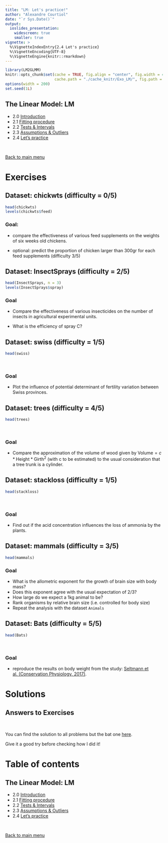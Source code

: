 ```yaml
---
title: "LM: Let's practice!"
author: "Alexandre Courtiol"
date: "`r Sys.Date()`"
output:
  ioslides_presentation:
    widescreen: true
    smaller: true
vignette: >
  %\VignetteIndexEntry{2.4 Let's practice}
  %\VignetteEncoding{UTF-8}
  %\VignetteEngine{knitr::rmarkdown}
---
```


```r
library(LM2GLMM)
knitr::opts_chunk$set(cache = TRUE, fig.align = "center", fig.width = 4, fig.height = 4,
                      cache.path = "./cache_knitr/Exo_LM/", fig.path = "./fig_knitr/Exo_LM/")
options(width = 200)
set.seed(1L)
```

## The Linear Model: LM

* 2.0 [Introduction](./LM_intro.html)
* 2.1 [Fitting procedure](./LM_fitting.html)
* 2.2 [Tests & Intervals](./LM_test_intervals.html)
* 2.3 [Assumptions & Outliers](./LM_assumptions.html)
* 2.4 [Let's practice](./LM_practice.html)

<br>

<div align="right">
[Back to main menu](./Title.html#2)
</div>


# Exercises

## Dataset: chickwts (difficulty = 0/5)

```r
head(chickwts)
levels(chickwts$feed)
```

### Goal:

* compare the effectiveness of various feed supplements on the weights of six weeks old chickens.

* optional: predict the proportion of chicken larger than 300gr for each feed supplements (difficulty 3/5)


## Dataset: InsectSprays (difficulty = 2/5)

```r
head(InsectSprays, n = 3)
levels(InsectSprays$spray)
```


### Goal

* Compare the effectiveness of various insecticides on the number of insects in agricultural experimental units.

* What is the efficiency of spray C?


## Dataset: swiss (difficulty = 1/5)

```r
head(swiss)
```

<br>

### Goal

* Plot the influence of potential determinant of fertility variation between Swiss provinces.


## Dataset: trees (difficulty = 4/5)

```r
head(trees)
```

<br>

### Goal

* Compare the approximation of the volume of wood given by $\text{Volume} = c*\text{Height}*\text{Girth}^2$ (with c to be estimated) to the usual consideration that a tree trunk is a cylinder.



## Dataset: stackloss (difficulty = 1/5)

```r
head(stackloss)
```

<br>

### Goal

* Find out if the acid concentration influences the loss of ammonia by the plants.


## Dataset: mammals (difficulty = 3/5)

```r
head(mammals)
```

### Goal

* What is the allometric exponent for the growth of brain size with body mass?
* Does this exponent agree with the usual expectation of 2/3?
* How large do we expect a 1kg animal to be?
* Rank organisms by relative brain size (i.e. controlled for body size)
* Repeat the analysis with the dataset `Animals`


## Dataset: Bats (difficulty = 5/5)

```r
head(Bats)
```

<br>

### Goal

* reproduce the results on body weight from the study: [Seltmann et al. (Conservation Physiology, 2017)](https://academic.oup.com/conphys/article/doi/10.1093/conphys/cox020/3103058/Habitat-disturbance-results-in-chronic-stress-and?rss=1).


# Solutions

## Answers to Exercises

<br>

You can find the solution to all problems but the bat one 
[here](./Exercise_Practice.html).

Give it a good try before checking how I did it!

# Table of contents

## The Linear Model: LM

* 2.0 [Introduction](./LM_intro.html)
* 2.1 [Fitting procedure](./LM_fitting.html)
* 2.2 [Tests & Intervals](./LM_test_intervals.html)
* 2.3 [Assumptions & Outliers](./LM_assumptions.html)
* 2.4 [Let's practice](./LM_practice.html)

<br>

<div align="right">
[Back to main menu](./Title.html#2)
</div>
